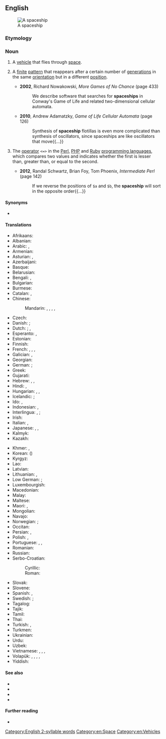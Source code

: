 {{also|space ship}}
==English==
[[File:ERBS.jpg|thumb|A spaceship]]

===Etymology===
{{compound|en|space|ship}}

===Noun===
{{en-noun}}

# A [[vehicle]] that flies through [[space]].
# {{lb|en|cellular automata}} A [[finite]] [[pattern]] that reappears after a certain number of [[generation]]s in the same [[orientation]] but in a different [[position]].
#* '''2002''', Richard Nowakowski, ''More Games of No Chance'' (page 433)
#*: We describe software that searches for '''spaceships''' in Conway's Game of Life and related two-dimensional cellular automata.
#* '''2010''', Andrew Adamatzky, ''Game of Life Cellular Automata'' (page 126)
#*: Synthesis of '''spaceship''' flotillas is even more complicated than synthesis of oscillators, since spaceships are like oscillators that move{{...}}
# {{lb|en|programming}} The [[operator]] <code><=></code> in the [[Perl]], [[PHP]] and [[Ruby]] [[programming language]]s, which compares two values and indicates whether the first is lesser than, greater than, or equal to the second.
#* '''2012''', Randal Schwartz, ‎Brian Foy, ‎Tom Phoenix, ''Intermediate Perl'' (page 142)
#*: If we reverse the positions of <code>$a</code> and <code>$b</code>, the '''spaceship''' will sort in the opposite order{{...}}

====Synonyms====
* {{sense|vehicle}} {{l|en|spacecraft}}

====Translations====
{{trans-top|vehicle that flies through space}}
* Afrikaans: {{t|af|ruimteskip}}
* Albanian: {{t|sq|anije kozmike|f}}
* Arabic: {{t|ar|سَفِينَة فَضَائِيَّة|tr=safīna faḍāʾiyya|f}}, {{t|ar|مَرْكَبَة فَضَائِيَّة|tr=markaba faḍāʾiyya|f}}
* Armenian: {{t+|hy|տիեզերանավ}}
* Asturian: {{t|ast|nave espacial|f}}, {{t|ast|astronave|f}}
* Azerbaijani: {{t|az|kosmik gəmisi}}
* Basque: {{t|eu|espazio-ontzi}}
* Belarusian: {{t|be|касмі́чны карабе́ль|m|sc=Cyrl}}
* Bengali: {{t|bn|মহাকাশযান|sc=Beng}}, {{t|bn|কাশযান|sc=Beng}}
* Bulgarian: {{t|bg|косми́чески ко́раб|m|sc=Cyrl}}
* Burmese: {{t+|my|အာကာသယာဉ်|sc=Mymr}}
* Catalan: {{t|ca|nau espacial|f}}, {{t|ca|astronau|f}}
* Chinese:
*: Mandarin: {{t+|cmn|太空船|tr=tàikōngchuán|sc=Hani}}, {{t+|cmn|飛船|sc=Hani}}, {{t+|cmn|飞船|tr=fēichuán|sc=Hani}}, {{t+|cmn|宇宙飛船|sc=Hani}}, {{t+|cmn|宇宙飞船|tr=yǔzhòu fēichuán|sc=Hani}}
* Czech: {{t|cs|kosmická loď|f}}
* Danish: {{t|da|rumskib|n}}; {{t+|da|rumfartøj}}
* Dutch: {{t+|nl|ruimteschip|n}}; {{t+|nl|ruimtetuig|n}}, {{t+|nl|ruimtevaartuig}}
* Esperanto: {{t|eo|kosmoŝipo}}, {{t|eo|spacoŝipo }}
* Estonian: {{t|et|kosmoselaev}}
* Finnish: {{t+|fi|avaruusalus}}
* French: {{t+|fr|vaisseau spatial|m}}, {{t+|fr|véhicule spatial|m}}, {{t+|fr|spationef|m}}, {{t+|fr|astronef|m}}
* Galician: {{t|gl|nave espacial|f}}, {{t+|gl|astronave|f}}
* Georgian: {{t|ka|კოსმოსური ხომალდი}}
* German: {{t+|de|Raumschiff|n}}; {{t+|de|Raumfahrzeug|n}}
* Greek: {{t+|el|διαστημόπλοιο|n}}
* Gujarati: {{t|gu|અંતરિક્ષયાન|sc=Gujr}}
* Hebrew: {{t+|he|סְפִינַת חָלָל|f|tr=s'finát khalál}}, {{t|he|ספינת-חלל}}, {{t+|he|חללית}}
* Hindi: {{t|hi|अंतरिक्ष यान|m}}, {{t|hi|अंतरिक्ष जहाज़|m}}
* Hungarian: {{t+|hu|űrhajó}}, {{t|hu|űreszköz}}, {{t+|hu|űrjármű}}
* Icelandic: {{t+|is|geimskip|n}}; {{t+|is|geimfar}}
* Ido: {{t+|io|spaconavo}}, {{t|io|spaco-navo}}
* Indonesian: {{t|id|pesawat luar angkasa}}, {{t|id|pesawat ruang angkasa}}
* Interlingua: {{t|ia|astronave}}, {{t|ia|nave spatial}}; {{t|ia|vehiculo spatial}}
* Irish: {{t|ga|spásárthach|m}}
* Italian: {{t|it|nave spaziale|f}}, {{t+|it|astronave|f}}
* Japanese: {{t+|ja|宇宙船|tr=うちゅうせん, uchūsen}}, {{t|ja|宇宙機|tr=うちゅうき, uchūki}}, {{t|ja|宇宙旅行船|tr=うちゅうりょこうせん, uchūryokōsen}}
* Kalmyk: {{t|xal|сансрин өңһц}}
* Kazakh: {{t|kk|ғарыш кемесі|sc=Cyrl}}
{{trans-mid}}
* Khmer: {{t|km|យានអវកាស}}, {{t|km|តារាយាន}}
* Korean: {{t+|ko|우주선|tr=ujuseon}} ({{t+|ko|宇宙船|sc=Hani}})
* Kyrgyz: {{t|ky|космостук кемеси|sc=Cyrl}}
* Lao: {{t|lo|ຍານອະວະກາດ}}
* Latvian: {{t|lv|kosmosa kuģis|m}}
* Lithuanian: {{t+|lt|kosminis laivas|m}}, {{t|lt|erdvėlaivis|m}}
* Low German: {{t|nds|Ruumschipp|n}}; {{t|nds|Ruumfohrtüüg|n}}
* Luxembourgish: {{t|lb|Raumschëff}}
* Macedonian: {{t|mk|вселенски брод|m}}
* Malay: {{t|ms|kapal angkasa lepas}}
* Maltese: {{t|mt|vettura spazjali}}
* Maori: {{t|mi|waka ātea}}, {{t|mi|waka tuarangi}}
* Mongolian: {{t|mn|сансрын хөлөг|sc=Cyrl}}
* Navajo: {{t|nv|yá biyiʼgóó náádadiilwoʼígíí}}
* Norwegian: {{t|no|romskip|n}}; {{t|no|romfartøy|n}}
* Occitan: {{t|oc|astronau}}
* Persian: {{t|fa|کشتی فضایی|tr=kašti-ye fazâyi}}, {{t+|fa|فضاپیما|tr=fazapeima}}
* Polish: {{t|pl|statek kosmiczny|m}}, {{t|pl|pojazd kosmiczny|m}}
* Portuguese: {{t|pt|nave espacial|f}}, {{t+|pt|espaçonave|f}}, {{t|pt|astronave}}
* Romanian: {{t|ro|navă cosmică|f}}
* Russian: {{t+|ru|косми́ческий кора́бль|m}}
* Serbo-Croatian:
*: Cyrillic: {{t|sh|свемирски брод|m}}
*: Roman: {{t|sh|svemirski brod|m}}
* Slovak: {{t|sk|kozmická loď|f}}
* Slovene: {{t|sl|vesoljska ladja|f}}
* Spanish: {{t|es|nave espacial|f}}, {{t+|es|astronave|f}}
* Swedish: {{t+|sv|rymdskepp|n}}; {{t+|sv|rymdfarkost|c}}
* Tagalog: {{t|tl|sikpaw}}
* Tajik: {{t|tg|киштии кайҳонӣ}}
* Tamil: {{t+|ta|விண்கலம்|sc=Taml}}
* Thai: {{t|th|ยานอวกาศ}}
* Turkish: {{t+|tr|uzay gemisi}}, {{t+|tr|atılgan}}
* Turkmen: {{t|tk|kosmos gämisi}}
* Ukrainian: {{t|uk|космі́чний корабе́ль|m}}
* Urdu: {{t|ur|خلائی جہاز|m|tr=xalā'ī jahāz|sc=ur-Arab}}
* Uzbek: {{t|uz|kosmik kemasi}}
* Vietnamese: {{t|vi|phi thuyền}}, {{t|vi|tàu vũ trụ}}, {{t|vi|phi thuyền không gian}}, {{t|vi|thiết bị vũ trụ}}
* Volapük: {{t|vo|stelanaf}}, {{t|vo|levalanaf}}, {{t|vo|lespadanaf}}, {{t|vo|kosmonaf}}, {{t+|vo|sinaf}}
* Yiddish: {{t|yi|קאָסמאָסשיף|f}}
{{trans-bottom}}

====See also====
* {{l|en|flying saucer}}
* {{l|en|spacecraft}}
* {{l|en|starship}}
* {{l|en|UFO}}

====Further reading====
* {{projectlink|wikipedia}}

[[Category:English 2-syllable words]]
[[Category:en:Space]]
[[Category:en:Vehicles]]